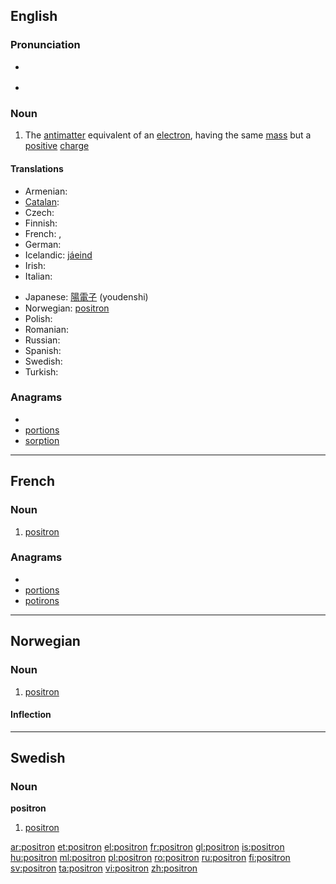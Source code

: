 {{also|Positron|positrón}}
==English==

===Pronunciation===
* {{a|UK}} {{IPA|/ˈpɒz.ɪ.trɒn/}}
* {{a|US}} {{IPA|/ˈpɑ.zɪ.trɑn/}}

===Noun===
{{en-noun}}

# {{particles}} The [[antimatter]] equivalent of an [[electron]], having the same [[mass]] but a [[positive]] [[charge]]

====Translations====
{{trans-top|positron}}
* Armenian: {{t-|hy|պոզիտրոն|tr=pozitron}}
* [[Catalan]]: {{t+|ca|positró|m}}
* Czech: {{t-|cs|pozitron|m}}
* Finnish: {{t-|fi|positroni}}
* French: {{t+|fr|positron|m}}, {{t+|fr|positon|m}}
* German: {{t+|de|Positron|n}}
* Icelandic: [[jáeind]] {{f}}
* Irish: {{t|ga|posatrón|m|xs=Irish}}
* Italian: {{t-|it|positrone|m}}
{{trans-mid}}
* Japanese: [[陽電子]] (youdenshi)
* Norwegian: [[#Norweigan|positron]]
* Polish: {{t-|pl|pozyton|m}}
* Romanian: {{t+|ro|pozitron|m}}
* Russian: {{t+|ru|позитрон|m|tr=pozitrón}}
* Spanish: {{t+|es|positrón|m}}
* Swedish: {{t+|sv|positron}}
* Turkish: {{t+|tr|pozitron}}
{{trans-bottom}}

===Anagrams===
* {{alphagram|inooprst}}
* [[portions#English|portions]]
* [[sorption#English|sorption]]

----

==French==

===Noun===
{{fr-noun|m}}

# [[positron#English|positron]]

===Anagrams===
* {{alphagram|inooprst}}
* [[portions#French|portions]]
* [[potirons#French|potirons]]

----

==Norwegian==

===Noun===
{{infl|no|noun|g=n}}

# [[#English|positron]]

====Inflection====
{{no-noun-infl|nb-class=n3|nn-class=n1}}

----

==Swedish==
{{sv-noun|gender=Common|positron|positronen|positroner|positronerna|positrons|positronens|positroners|positronernas}}

===Noun===
'''positron'''

# [[#English|positron]]

[[ar:positron]]
[[et:positron]]
[[el:positron]]
[[fr:positron]]
[[gl:positron]]
[[is:positron]]
[[hu:positron]]
[[ml:positron]]
[[pl:positron]]
[[ro:positron]]
[[ru:positron]]
[[fi:positron]]
[[sv:positron]]
[[ta:positron]]
[[vi:positron]]
[[zh:positron]]